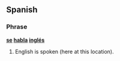 ==Spanish==

===Phrase===
'''[[se]] [[habla]] [[inglés]]'''

# English is spoken (here at this location).